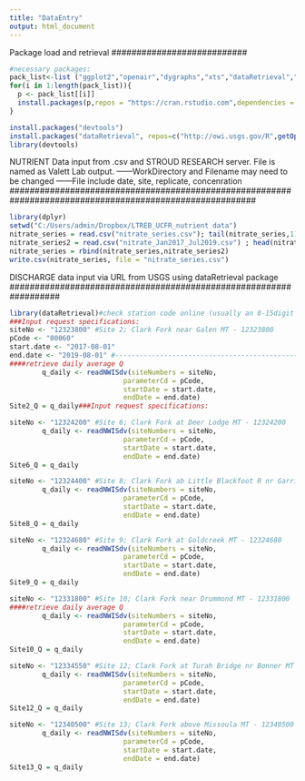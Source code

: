 ```yaml
---
title: "DataEntry"
output: html_document
---
```


###########################
Package load and retrieval
###########################
```r
#necessary packages: 
pack_list<-list ("ggplot2","openair","dygraphs","xts","dataRetrieval","dplyr","forecast","glue")
for(i in 1:length(pack_list)){
  p <- pack_list[[i]]
  install.packages(p,repos = "https://cran.rstudio.com",dependencies = TRUE)
}

install.packages("devtools")
install.packages("dataRetrieval", repos=c("http://owi.usgs.gov/R",getOption("repos")))
library(devtools)
```

#########################################################################################################
NUTRIENT Data input from .csv and STROUD RESEARCH server. File is named as Valett Lab output.
------WorkDirectory and Filename may need to be changed
------File include date, site, replicate, concenration  
#########################################################################################################
```r
library(dplyr)
setwd("C:/Users/admin/Dropbox/LTREB_UCFR_nutrient data")
nitrate_series = read.csv("nitrate_series.csv"); tail(nitrate_series,1)
nitrate_series2 = read.csv("nitrate_Jan2017_Jul2019.csv") ; head(nitrate_series2,1)
nitrate_series = rbind(nitrate_series,nitrate_series2)
write.csv(nitrate_series, file = "nitrate_series.csv")
```

##################################################################
DISCHARGE data input via URL from USGS using dataRetrieval package
##################################################################
```r
library(dataRetrieval)#check station code online (usually an 8-15digit numebr)
###Input request specifications:
siteNo <- "12323800" #Site 2; Clark Fork near Galen MT - 12323800
pCode <- "00060"
start.date <- "2017-08-01"
end.date <- "2019-08-01" #----------------------------------------------change end date accordingly
####retrieve daily average Q
        q_daily <- readNWISdv(siteNumbers = siteNo, 
                            parameterCd = pCode, 
                            startDate = start.date, 
                            endDate = end.date) 
Site2_Q = q_daily###Input request specifications:

siteNo <- "12324200" #Site 6; Clark Fork at Deer Lodge MT - 12324200
        q_daily <- readNWISdv(siteNumbers = siteNo, 
                            parameterCd = pCode, 
                            startDate = start.date, 
                            endDate = end.date) 
Site6_Q = q_daily

siteNo <- "12324400" #Site 8; Clark Fork ab Little Blackfoot R nr Garrison MT - 12324400
        q_daily <- readNWISdv(siteNumbers = siteNo, 
                            parameterCd = pCode, 
                            startDate = start.date, 
                            endDate = end.date) 
Site8_Q = q_daily

siteNo <- "12324680" #Site 9; Clark Fork at Goldcreek MT - 12324680
        q_daily <- readNWISdv(siteNumbers = siteNo, 
                            parameterCd = pCode, 
                            startDate = start.date, 
                            endDate = end.date) 
Site9_Q = q_daily

siteNo <- "12331800" #Site 10; Clark Fork near Drummond MT - 12331800
####retrieve daily average Q
        q_daily <- readNWISdv(siteNumbers = siteNo, 
                            parameterCd = pCode, 
                            startDate = start.date, 
                            endDate = end.date) 
Site10_Q = q_daily

siteNo <- "12334550" #Site 12; Clark Fork at Turah Bridge nr Bonner MT - 12334550
        q_daily <- readNWISdv(siteNumbers = siteNo, 
                            parameterCd = pCode, 
                            startDate = start.date, 
                            endDate = end.date) 
Site12_Q = q_daily

siteNo <- "12340500" #Site 13; Clark Fork above Missoula MT - 12340500
        q_daily <- readNWISdv(siteNumbers = siteNo, 
                            parameterCd = pCode, 
                            startDate = start.date, 
                            endDate = end.date) 
Site13_Q = q_daily


```  

